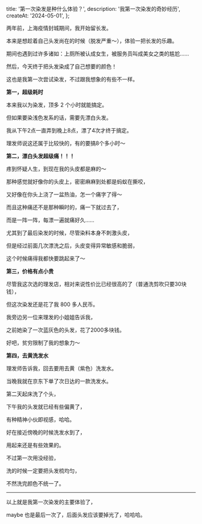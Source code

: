  title: '第一次染发是种什么体验？',
  description: '我第一次染发的奇妙经历',
  createAt: '2024-05-01',
};

两年前，上海疫情封城期间，我开始留长发。

本来是想趁着自己头发尚在的时候（脱发严重～），体验一把长发的乐趣。

期间也遇到过许多诸如：上厕所被认成女生，被服务员叫成美女之类的尴尬……

然后，今天终于把头发染成了自己想要的颜色！

这也是我第一次尝试染发，不过跟我想象的有些不一样。 ​


<WrappedImage src={platinum.src} alt="最终效果" maxWidth="360px" />

**第一，超级耗时**

本来我以为染发，顶多 2 个小时就能搞定​。

但如果要染浅色发系的话，需要先漂白头发。

我从下午2点一直弄到晚上8点，漂了4次才终于搞定。

理发师说这还属于比较快的，有的要搞8个多小时～ ​

**第二，漂白头发超级痛！！！**

疼到怀疑人生，到现在我的头皮都是麻的～

那种感觉就好像你的头皮上，密密麻麻到处都是蚂蚁在撕咬，

又好像在你头上浇了一盆热油，怎一个痛字了得～

而且这种痛还不是那种瞬时的，痛一下就过去了，

而是一阵一阵，每漂一遍就痛好久……

尤其到了最后染发的时候，尽管染料本身不刺激头皮，

但是经过前面几次漂洗之后，头皮变得异常敏感和脆弱，

这个时候痛得我都快要跳起来了～

**第三，价格有点小贵**

​尽管我这次选的理发店，相对来说性价比已经很高的了（普通洗剪吹只要30块钱），

但这次染发还是花了我 800 多人民币。

我旁边另一位来理发的小姐姐告诉我，

之前她染了一次蓝灰色的头发，花了2000多块钱。

好吧，贫穷限制了我的想象力～

**第四，去黄洗发水**

理发师告诉我，回去要用去黄（紫色）洗发水。

当晚我就在京东下单了次日达的一款洗发水。

第二天起床洗了个头，

下午我的头发就已经有些偏黄了，

有种精神小伙即视感，哈哈。

好在接近傍晚的时候洗发水到了，

用起来还是有些效果的。

不过第一次用没经验，

洗的时候一定要把头发梳均匀，

不然洗完颜色不统一了。


<WrappedImage src={shampoo.src} alt="去黄（紫色）洗发水" maxWidth="360px" />

---

​以上就是我第一次染发的主要体验了，

maybe 也是最后一次了，后面头发应该要掉光了，哈哈哈。
